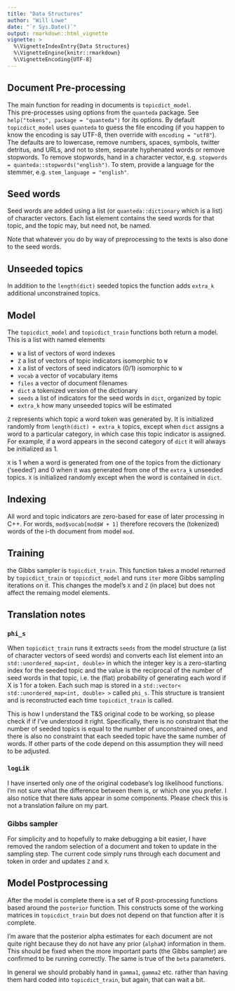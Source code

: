 ```yaml
---
title: "Data Structures"
author: "Will Lowe"
date: "`r Sys.Date()`"
output: rmarkdown::html_vignette
vignette: >
  %\VignetteIndexEntry{Data Structures}
  %\VignetteEngine{knitr::rmarkdown}
  %\VignetteEncoding{UTF-8}
---
```


## Document Pre-processing

The main function for reading in documents is `topicdict_model`.  
This pre-processes using 
options from the `quanteda` package.  See `help("tokens", package = "quanteda")`
for its options.  By default `topicdict_model` uses `quanteda` to 
guess the file encoding
(if you happen to know the encoding is say UTF-8, then override with 
`encoding = "utf8"`).  The defaults are to lowercase, remove numbers, spaces,
symbols, twitter detritus, and URLs, and not to stem, separate hyphenated words 
or remove stopwords.  To remove stopwords, hand in a character vector, e.g.
`stopwords = quanteda::stopwords("english")`.  To stem, provide a language for
the stemmer, e.g. `stem_language = "english"`.

## Seed words

Seed words are added using a list (or `quanteda::dictionary` which is a list) 
of character vectors.  Each list element
contains the seed words for that topic, and the topic may, but need
not, be named.  

Note that whatever you do by way of preprocessing to the 
texts is also done to the seed words.

## Unseeded topics

In addition to the `length(dict)` seeded topics the function adds
`extra_k` additional unconstrained topics.  

## Model

The `topicdict_model` and `topicdict_train` functions both return a model.  
This is a list with named elements

* `W` a list of vectors of word indexes
* `Z` a list of vectors of topic indicators isomorphic to `W`
* `X` a list of vectors of seed indicators (0/1) isomorphic to `W`
* `vocab` a vector of vocabulary items
* `files` a vector of document filenames
* `dict` a tokenized version of the dictionary
* `seeds` a list of indicators for the seed words in `dict`, organized by topic
* `extra_k` how many unseeded topics will be estimated

`Z` represents which topic a word token was generated by. It is initialized 
randomly from `length(dict) + extra_k` topics, except when `dict` assigns a word to
a particular category, in which case this topic indicator is assigned. For 
example, if a word appears in the second category of `dict` it will always be 
initialized as 1.

`X` is 1 when a word is generated from one of the topics from the dictionary
('seeded') and 0 when it was generated from one of the `extra_k` unseeded topics. 
`X` is initialized randomly except when the word is contained in `dict`.

## Indexing 

All word and topic indicators are zero-based for ease of later processing in 
C++.  For words, `mod$vocab[mod$W + 1]` therefore recovers the 
(tokenized) words of the i-th document from model `mod`.

## Training

the Gibbs sampler is `topicdict_train`.  This function takes a model returned 
by `topicdict_train` or `topicdict_model` and runs `iter` more Gibbs sampling
iterations on it.  This changes the model's `X` and `Z` (in place) but does not
affect the remaing model elements.

## Translation notes

### `phi_s`

When `topicdict_train` runs it extracts `seeds` from the model structure
(a list of character vectors of seed words) and converts each list
element into an 
`std::unordered_map<int, double>` in which the integer key is a zero-starting
index for the seeded topic and the value is the reciprocal of the number of
seed words in that topic, i.e. the (flat) probability of generating each word
if X is 1 for a token.  Each such map is stored in a 
`std::vector< std::unordered_map<int, double> >` called `phi_s`.  This structure
is transient and is reconstructed each time `topicdict_train` is called.

This is how I understand the T&S original code to be working, so please check if
if I've understood it right.  Specifically, there is no constraint that the
number of seeded topics is equal to the number of unconstrained ones, and there
is also no constraint that each seeded topic have the same number of words. If
other parts of the code depend on this assumption they will need to be adjusted.

### `logLik`

I have inserted only one of the original codebase's log likelihood functions.
I'm not sure what the difference between them is, or which one you prefer.
I also notice that there  `NaN`s appear in some components.  Please check this
is not a translation failure on my part.

### Gibbs sampler

For simplicity and to hopefully to make debugging a bit easier, I have 
removed the random selection of a document and token to update in the 
sampling step. The current code simply runs through each document and token
in order and updates `Z` and `X`.

## Model Postprocessing

After the model is complete there is a set of R post-processing functions
based around the `posterior` function.  This constructs some of the working
matrices in `topicdict_train` but does not depend on that function after it is
complete.  

I'm aware that the posterior alpha estimates for each document are not quite
right because they do not have any prior (`alphaK`) information in them.  
This should be fixed when the more important parts (the Gibbs sampler) are 
confirmed to be running correctly.  The same is true of the `beta` parameters.

In general we should probably hand in `gamma1`, `gamma2` etc. rather than 
having them hard coded into `topicdict_train`, but again, that can wait a bit.
